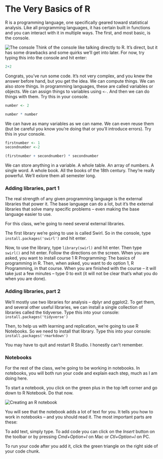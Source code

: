 # The Very Basics of R

R is a programming language, one specifically geared toward statistical analysis. Like all programming languages, it has certain built in functions and you can interact with it in multiple ways. The first, and most basic, is the console. 

![](verybasics1.png "The console")
Think of the console like talking directly to R. It's direct, but it has some drawbacks and some quirks we'll get into later. For now, try typing this into the console and hit enter: 
```r
2+2
```
Congrats, you've run some code. It's not very complex, and you knew the answer before hand, but you get the idea. We can compute things. We can also store things. In programming languages, these are called variables or objects. We can assign things to variables using `<-`. And then we can do things with them. Try this in your console. 

```r
number <- 2

number * number
```
We can have as many variables as we can name. We can even reuse them (but be careful you know you're doing that or you'll introduce errors). Try this in your console.
```r
firstnumber <- 1
secondnumber <-2 

(firstnumber + secondnumber) * secondnumber

```
We can store anything in a variable. A whole table. An array of numbers. A single word. A whole book. All the books of the 18th century. They're really powerful. We'll exlore them all semester long. 

### Adding libraries, part 1

The real strength of any given programming language is the external libraries that power it. The base language can do a lot, but it's the external libraries that solve many specific problems -- even making the base language easier to use. 

For this class, we're going to need several external libraries. 

The first library we're going to use is called Swirl. So in the console, type `install.packages('swirl')` and hit enter.

Now, to use the library, type `library(swirl)` and hit enter. Then type `swirl()` and hit enter. Follow the directions on the screen. When you are asked, you want to install course 1 R Programming: The basics of programming in R. Then, when asked, you want to do option 1, R Programming, in that course. When you are finished with the course -- it will take just a few minutes -- type 0 to exit (it will not be clear that's what you do when you are done). 

### Adding libraries, part 2

We'll mostly use two libraries for analysis -- dplyr and ggplot2. To get them, and several other useful libraries, we can install a single collection of libraries called the tidyverse. Type this into your console: `install.packages('tidyverse')`

Then, to help us with learning and replication, we're going to use R Notebooks. So we need to install that library. Type this into your console: `install.packages('rmarkdown')`

You may have to quit and restart R Studio. I honestly can't remember. 

### Notebooks

For the rest of the class, we're going to be working in notebooks. In notebooks, you will both run your code and explain each step, much as I am doing here. 

To start a notebook, you click on the green plus in the top left corner and go down to R Notebook. Do that now. 

![](verybasics2.png "Creating an R notebook")

You will see that the notebook adds a lot of text for you. It tells you how to work in notebooks -- and you should read it. The most important parts are these: 

To add text, simply type. To add code you can click on the *Insert* button on the toolbar or by pressing *Cmd+Option+I* on Mac or *Ctl+Option+I* on PC.

To run your code after you add it, click the green triangle on the right side of your code chunk.